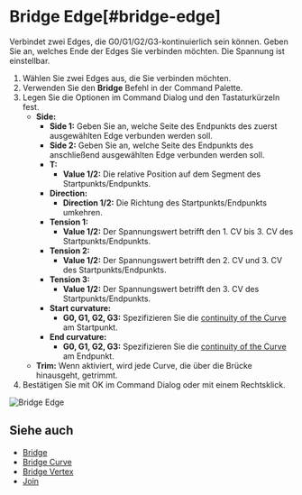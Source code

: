 
# Bridge Edge[#bridge-edge]

<Reference shortcut="" command="Bridge Edge" button="" />

Verbindet zwei Edges, die G0/G1/G2/G3-kontinuierlich sein können. Geben Sie an, welches Ende der Edges Sie verbinden möchten. Die Spannung ist einstellbar.

1. Wählen Sie zwei Edges aus, die Sie verbinden möchten.
2. Verwenden Sie den **Bridge** Befehl in der Command Palette.
3. Legen Sie die Optionen im Command Dialog und den Tastaturkürzeln fest.
   - **Side:** 
        - **Side 1:** Geben Sie an, welche Seite des Endpunkts des zuerst ausgewählten Edge verbunden werden soll.
        - **Side 2:** Geben Sie an, welche Seite des Endpunkts des anschließend ausgewählten Edge verbunden werden soll.
     - **T:**
          - **Value 1/2:** Die relative Position auf dem Segment des Startpunkts/Endpunkts.
     - **Direction:** 
          - **Direction 1/2:** Die Richtung des Startpunkts/Endpunkts umkehren.
     - **Tension 1:**
          - **Value 1/2:** Der Spannungswert betrifft den 1. CV bis 3. CV des Startpunkts/Endpunkts.
     - **Tension 2:**
          - **Value 1/2:** Der Spannungswert betrifft den 2. CV und 3. CV des Startpunkts/Endpunkts.
     - **Tension 3:**
          - **Value 1/2:** Der Spannungswert betrifft den 3. CV des Startpunkts/Endpunkts.
     - **Start curvature:**
          - **G0, G1, G2, G3:** Spezifizieren Sie die [continuity of the  Curve](../cad-essentials/continuity-curve-and-surface) am Startpunkt.
     -  **End curvature:**
          - **G0, G1, G2, G3:** Spezifizieren Sie die [continuity of the  Curve](../cad-essentials/continuity-curve-and-surface) am Endpunkt.      
   - **Trim:** Wenn aktiviert, wird jede Curve, die über die Brücke hinausgeht, getrimmt.
4. Bestätigen Sie mit OK im Command Dialog oder mit einem Rechtsklick.

![Bridge Edge](/img/bridge-edge.gif)

## Siehe auch
- [Bridge](./bridge)
- [Bridge Curve](./bridge-curve)
- [Bridge Vertex](./bridge-vertex)
- [Join](./join)
